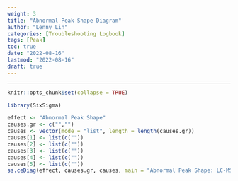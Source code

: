 ```yaml
---
weight: 3
title: "Abnormal Peak Shape Diagram"
author: "Lenny Lin"
categories: [Troubleshooting Logbook]
tags: [Peak]
toc: true
date: "2022-08-16"
lastmod: "2022-08-16"
draft: true
---
```



<!--more-->

---

```r
knitr::opts_chunk$set(collapse = TRUE)
```

```r
library(SixSigma)
```


```r


effect <- "Abnormal Peak Shape"
causes.gr <- c("","")
causes <- vector(mode = "list", length = length(causes.gr))
causes[1] <- list(c(""))
causes[2] <- list(c(""))
causes[3] <- list(c(""))
causes[4] <- list(c(""))
causes[5] <- list(c(""))
ss.ceDiag(effect, causes.gr, causes, main = "Abnormal Peak Shape: LC-MS/MS", sub = "")
```

